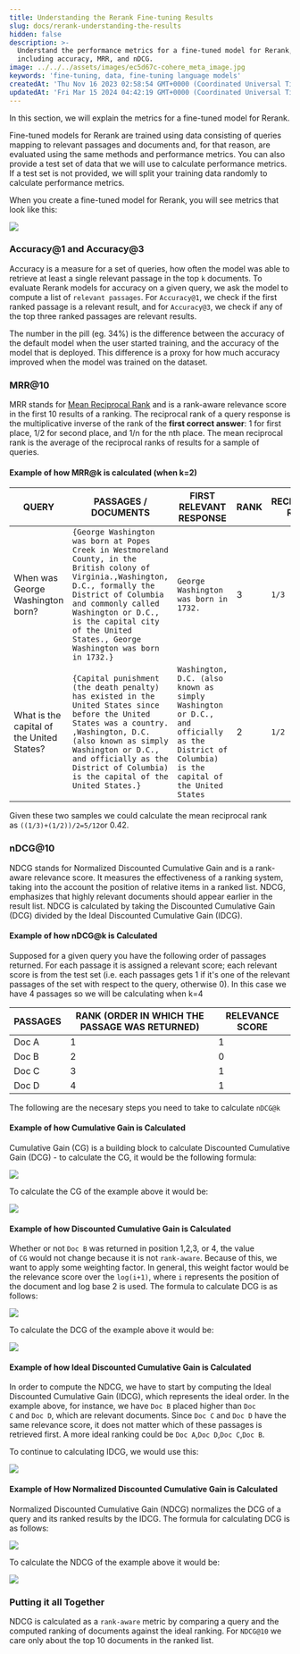 ```yaml
---
title: Understanding the Rerank Fine-tuning Results
slug: docs/rerank-understanding-the-results
hidden: false
description: >-
  Understand the performance metrics for a fine-tuned model for Rerank,
  including accuracy, MRR, and nDCG.
image: ../../../assets/images/ec5d67c-cohere_meta_image.jpg
keywords: 'fine-tuning, data, fine-tuning language models'
createdAt: 'Thu Nov 16 2023 02:58:54 GMT+0000 (Coordinated Universal Time)'
updatedAt: 'Fri Mar 15 2024 04:42:19 GMT+0000 (Coordinated Universal Time)'
---
```

In this section, we will explain the metrics for a fine-tuned model for Rerank.

Fine-tuned models for Rerank are trained using data consisting of queries mapping to relevant passages and documents and, for that reason, are evaluated using the same methods and performance metrics. You can also provide a test set of data that we will use to calculate performance metrics. If a test set is not provided, we will split your training data randomly to calculate performance metrics.

When you create a fine-tuned model for Rerank, you will see metrics that look like this:

<img src='../../../assets/images/98abd8a-rerank_1.png' />


### Accuracy@1 and Accuracy@3

Accuracy is a measure for a set of queries, how often the model was able to retrieve at least a single relevant passage in the top `k` documents. To evaluate Rerank models for accuracy on a given query, we ask the model to compute a list of `relevant passages`. For `Accuracy@1`, we check if the first ranked passage is a relevant result, and for `Accuracy@3`, we check if any of the top three ranked passages are relevant results.

The number in the pill (eg. 34%) is the difference between the accuracy of the default model when the user started training, and the accuracy of the model that is deployed. This difference is a proxy for how much accuracy improved when the model was trained on the dataset.

### MRR@10

MRR stands for [Mean Reciprocal Rank](https://en.wikipedia.org/wiki/Mean_reciprocal_rank) and is a rank-aware relevance score in the first 10 results of a ranking. The reciprocal rank of a query response is the multiplicative inverse of the rank of the **first correct answer**: 1 for first place, 1/2 for second place, and 1/n for the nth place. The mean reciprocal rank is the average of the reciprocal ranks of results for a sample of queries.

#### Example of how MRR@k is calculated (when k=2)

| QUERY                                     | PASSAGES / DOCUMENTS                                                                                                                                                                                                                                                              | FIRST RELEVANT RESPONSE                                                                                                                    | RANK | RECIPROCAL RANK |
| ----------------------------------------- | --------------------------------------------------------------------------------------------------------------------------------------------------------------------------------------------------------------------------------------------------------------------------------- | ------------------------------------------------------------------------------------------------------------------------------------------ | ---- | --------------- |
| When was George Washington born?          | `{George Washington was born at Popes Creek in Westmoreland County, in the British colony of Virginia.,Washington, D.C., formally the District of Columbia and commonly called Washington or D.C., is the capital city of the United States., George Washington was born in 1732.}` | `George Washington was born in 1732.`                                                                                                       | 3    | `1/3`             |
| What is the capital of the United States? | `{Capital punishment (the death penalty) has existed in the United States since before the United States was a country. ,Washington, D.C. (also known as simply Washington or D.C., and officially as the District of Columbia) is the capital of the United States.}`              | `Washington, D.C. (also known as simply Washington or D.C., and officially as the District of Columbia) is the capital of the United States` | 2    | `1/2`             |


Given these two samples we could calculate the mean reciprocal rank as `((1/3)+(1/2))/2=5/12`or 0.42.

### nDCG@10

NDCG stands for Normalized Discounted Cumulative Gain and is a rank-aware relevance score. It measures the effectiveness of a ranking system, taking into the account the position of relative items in a ranked list. NDCG, emphasizes that highly relevant documents should appear earlier in the result list. NDCG is calculated by taking the Discounted Cumulative Gain (DCG) divided by the Ideal Discounted Cumulative Gain (IDCG).

#### Example of how nDCG@k is Calculated

Supposed for a given query you have the following order of passages returned. For each passage it is assigned a relevant score; each relevant score is from the test set (i.e. each passages gets 1 if it's one of the relevant passages of the set with respect to the query, otherwise 0). In this case we have 4 passages so we will be calculating when k=4

| PASSAGES | RANK (ORDER IN WHICH THE PASSAGE WAS RETURNED) | RELEVANCE SCORE |
| -------- | ---------------------------------------------- | --------------- |
| Doc A    | 1                                              | 1               |
| Doc B    | 2                                              | 0               |
| Doc C    | 3                                              | 1               |
| Doc D    | 4                                              | 1               |

The following are the necesary steps you need to take to calculate `nDCG@k`

#### Example of how Cumulative Gain is Calculated

Cumulative Gain (CG) is a building block to calculate Discounted Cumulative Gain (DCG) - to calculate the CG, it would be the following formula:

<img src='../../../assets/images/62829d7-rerank_2.png' />


To calculate the CG of the example above it would be:

<img src='../../../assets/images/85ad329-cumulative_gain.png' />


#### Example of how Discounted Cumulative Gain is Calculated

Whether or not `Doc B` was returned in position 1,2,3, or 4, the value of `CG` would not change because it is not `rank-aware`. Because of this, we want to apply some weighting factor. In general, this weight factor would be the relevance score over the `log(i+1)`, where `i` represents the position of the document and log base 2 is used. The formula to calculate DCG is as follows:

<img src='../../../assets/images/aff7c53-rerank_4.png' />


To calculate the DCG of the example above it would be:

<img src='../../../assets/images/956d281-rerank_5.png' />


#### Example of how Ideal Discounted Cumulative Gain is Calculated

In order to compute the NDCG, we have to start by computing the Ideal Discounted Cumulative Gain (IDCG), which represents the ideal order. In the example above, for instance, we have `Doc B` placed higher than `Doc C` and `Doc D`, which are relevant documents. Since `Doc C` and `Doc D` have the same relevance score, it does not matter which of these passages is retrieved first. A more ideal ranking could be `Doc A`,`Doc D`,`Doc C`,`Doc B`.

To continue to calculating IDCG, we would use this:

<img src='../../../assets/images/a6bcf29-rerank_6.png' />


#### Example of How Normalized Discounted Cumulative Gain is Calculated

Normalized Discounted Cumulative Gain (NDCG) normalizes the DCG of a query and its ranked results by the IDCG. The formula for calculating DCG is as follows:

<img src='../../../assets/images/629c4a1-rerank_7.png' />


To calculate the NDCG of the example above it would be:

<img src='../../../assets/images/f845b40-rerank_8.png' />


### Putting it all Together

NDCG is calculated as a `rank-aware` metric by comparing a query and the computed ranking of documents against the ideal ranking. For `NDCG@10` we care only about the top 10 documents in the ranked list.
